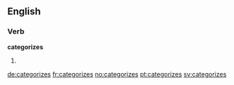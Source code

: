 ==English==

===Verb===
'''categorizes'''

# {{third-person singular of|categorize}}

[[de:categorizes]]
[[fr:categorizes]]
[[no:categorizes]]
[[pt:categorizes]]
[[sv:categorizes]]